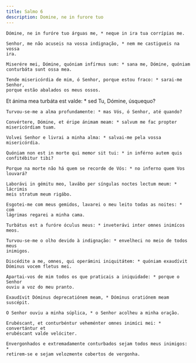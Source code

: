 ```yaml
---
title: Salmo 6
description: Domine, ne in furore tuo
---
```


<div class="side-by-side not-content">

    Dómine, ne in furóre tuo árguas me, * neque in ira tua corrípias me.

    Senhor, me não acuseis na vossa indignação, * nem me castigueis na vossa
    ira.

    Miserére mei, Dómine, quóniam infírmus sum: * sana me, Dómine, quóniam
    conturbáta sunt ossa mea.

    Tende misericórdia de mim, ó Senhor, porque estou fraco: * sarai-me Senhor,
    porque estão abalados os meus ossos.

Et ánima mea turbáta est valde: * sed Tu, Dómine, úsquequo?

    Turvou-se-me a alma profundamente: * mas Vós, ó Senhor, até quando?

    Convértere, Dómine, et éripe ánimam meam: * salvum me fac propter
    misericórdiam tuam.

    Volvei Senhor e livrai a minha alma: * salvai-me pela vossa misericórdia.

    Quóniam non est in morte qui memor sit tui: * in inférno autem quis
    confitébitur tibi?

    Porque na morte não há quem se recorde de Vós: * no inferno quem Vos
    louvará?

    Laborávi in gémitu meo, lavábo per síngulas noctes lectum meum: * lácrimis
    meis stratum meum rigábo.

    Esgotei-me com meus gemidos, lavarei o meu leito todas as noites: * com
    lágrimas regarei a minha cama.

    Turbátus est a furóre óculus meus: * inveterávi inter omnes inimícos meos.

    Turvou-se-me o olho devido à indignação: * envelheci no meio de todos meus
    inimigos.

    Discédite a me, omnes, qui operámini iniquitátem: * quóniam exaudívit
    Dóminus vocem fletus mei.

    Apartai-vos de mim todos os que praticais a iniquidade: * porque o Senhor
    ouviu a voz do meu pranto.

    Exaudívit Dóminus deprecatiónem meam, * Dóminus oratiónem meam suscépit.

    O Senhor ouviu a minha súplica, * o Senhor acolheu a minha oração.

    Erubéscant, et conturbéntur veheménter omnes inimíci mei: * convertántur et
    erubéscant valde velóciter.

    Envergonhados e extremadamente conturbados sejam todos meus inimigos: *
    retirem-se e sejam velozmente cobertos de vergonha.

</div>
